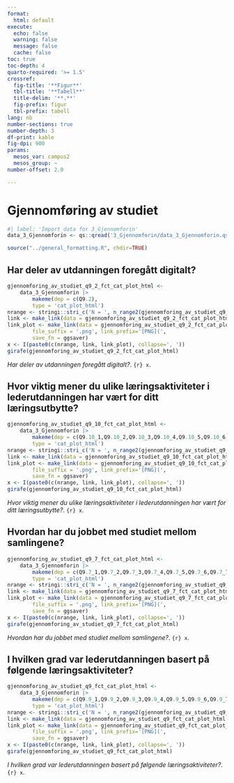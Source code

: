 ```yaml
---
format:
  html: default
execute:
  echo: false
  warning: false
  message: false
  cache: false
toc: true
toc-depth: 4
quarto-required: '>= 1.5'
crossref:
  fig-title: '**Figur**'
  tbl-title: '**Tabell**'
  title-delim: '**.**'
  fig-prefix: figur
  tbl-prefix: tabell
lang: nb
number-sections: true
number-depth: 3
df-print: kable
fig-dpi: 900
params:
  mesos_var: campus2
  mesos_group: ~
number-offset: 2.0

---
```

# Gjennomføring av studiet
```r
#| label: 'Import data for 3_Gjennomforin'
data_3_Gjennomforin <- qs::qread('3_Gjennomforin/data_3_Gjennomforin.qs')
```
```r
source("../general_formatting.R", chdir=TRUE)
```

## Har deler av utdanningen foregått digitalt?{#sec-Har-deler-av-utdanningen-foregatt-digitalt--72}


::: {#fig-gjennomforing-av-studiet-q9-2-fct-cat-plot-html}

```r
gjennomforing_av_studiet_q9_2_fct_cat_plot_html <-
	data_3_Gjennomforin |>
		makeme(dep = c(Q9.2),
		type = 'cat_plot_html')
nrange <- stringi::stri_c('N = ', n_range2(gjennomforing_av_studiet_q9_2_fct_cat_plot_html[[1]]))
link <- make_link(data = gjennomforing_av_studiet_q9_2_fct_cat_plot_html[[1]]$data)
link_plot <- make_link(data = gjennomforing_av_studiet_q9_2_fct_cat_plot_html,
		file_suffix = '.png', link_prefix='[PNG](',
		save_fn = ggsaver)
x <- I(paste0(c(nrange, link, link_plot), collapse=', '))
girafe(gjennomforing_av_studiet_q9_2_fct_cat_plot_html)
```

_Har deler av utdanningen foregått digitalt?_. `{r} x`.

:::


## Hvor viktig mener du ulike læringsaktiviteter i lederutdanningen har vært for ditt læringsutbytte?{#sec-Hvor-viktig-mener-du-ulike-laringsaktiviteter-i-lederutdanningen-har-vart-for-ditt-laringsutbytte--82}


::: {#fig-gjennomforing-av-studiet-q9-10-fct-cat-plot-html}

```r
gjennomforing_av_studiet_q9_10_fct_cat_plot_html <-
	data_3_Gjennomforin |>
		makeme(dep = c(Q9.10_1,Q9.10_2,Q9.10_3,Q9.10_4,Q9.10_5,Q9.10_6,Q9.10_7,Q9.10_8,Q9.10_9,Q9.10_10,Q9.10_11,Q9.10_12,Q9.10_13),
		type = 'cat_plot_html')
nrange <- stringi::stri_c('N = ', n_range2(gjennomforing_av_studiet_q9_10_fct_cat_plot_html[[1]]))
link <- make_link(data = gjennomforing_av_studiet_q9_10_fct_cat_plot_html[[1]]$data)
link_plot <- make_link(data = gjennomforing_av_studiet_q9_10_fct_cat_plot_html,
		file_suffix = '.png', link_prefix='[PNG](',
		save_fn = ggsaver)
x <- I(paste0(c(nrange, link, link_plot), collapse=', '))
girafe(gjennomforing_av_studiet_q9_10_fct_cat_plot_html)
```

_Hvor viktig mener du ulike læringsaktiviteter i lederutdanningen har vært for ditt læringsutbytte?_. `{r} x`.

:::


## Hvordan har du jobbet med studiet mellom samlingene?{#sec-Hvordan-har-du-jobbet-med-studiet-mellom-samlingene--54}


::: {#fig-gjennomforing-av-studiet-q9-7-fct-cat-plot-html}

```r
gjennomforing_av_studiet_q9_7_fct_cat_plot_html <-
	data_3_Gjennomforin |>
		makeme(dep = c(Q9.7_1,Q9.7_2,Q9.7_3,Q9.7_4,Q9.7_5,Q9.7_6,Q9.7_7,Q9.7_8,Q9.7_9,Q9.7_10,Q9.7_11),
		type = 'cat_plot_html')
nrange <- stringi::stri_c('N = ', n_range2(gjennomforing_av_studiet_q9_7_fct_cat_plot_html[[1]]))
link <- make_link(data = gjennomforing_av_studiet_q9_7_fct_cat_plot_html[[1]]$data)
link_plot <- make_link(data = gjennomforing_av_studiet_q9_7_fct_cat_plot_html,
		file_suffix = '.png', link_prefix='[PNG](',
		save_fn = ggsaver)
x <- I(paste0(c(nrange, link, link_plot), collapse=', '))
girafe(gjennomforing_av_studiet_q9_7_fct_cat_plot_html)
```

_Hvordan har du jobbet med studiet mellom samlingene?_. `{r} x`.

:::


## I hvilken grad var lederutdanningen basert på følgende læringsaktiviteter?{#sec-I-hvilken-grad-var-lederutdanningen-basert-pa-folgende-laringsaktiviteter--30}


::: {#fig-gjennomforing-av-studiet-q9-fct-cat-plot-html}

```r
gjennomforing_av_studiet_q9_fct_cat_plot_html <-
	data_3_Gjennomforin |>
		makeme(dep = c(Q9.9_1,Q9.9_2,Q9.9_3,Q9.9_4,Q9.9_5,Q9.9_6,Q9.9_7,Q9.9_8,Q9.9_9,Q9.9_10,Q9.9_11,Q9.9_12,Q9.9_13),
		type = 'cat_plot_html')
nrange <- stringi::stri_c('N = ', n_range2(gjennomforing_av_studiet_q9_fct_cat_plot_html[[1]]))
link <- make_link(data = gjennomforing_av_studiet_q9_fct_cat_plot_html[[1]]$data)
link_plot <- make_link(data = gjennomforing_av_studiet_q9_fct_cat_plot_html,
		file_suffix = '.png', link_prefix='[PNG](',
		save_fn = ggsaver)
x <- I(paste0(c(nrange, link, link_plot), collapse=', '))
girafe(gjennomforing_av_studiet_q9_fct_cat_plot_html)
```

_I hvilken grad var lederutdanningen basert på følgende læringsaktiviteter?_. `{r} x`.

:::
